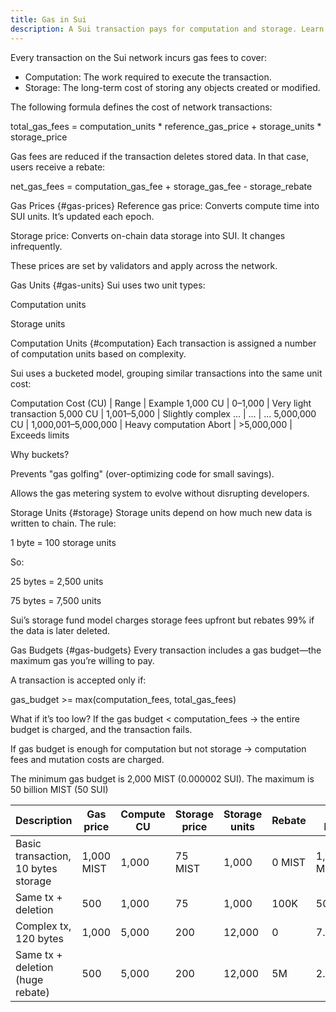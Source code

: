 ```yaml
---
title: Gas in Sui
description: A Sui transaction pays for computation and storage. Learn how gas fees, units, rebates, and budgets work.
---
```


Every transaction on the Sui network incurs gas fees to cover:

- Computation: The work required to execute the transaction.
- Storage: The long-term cost of storing any objects created or modified.

The following formula defines the cost of network transactions:

total_gas_fees = computation_units * reference_gas_price + storage_units * storage_price

Gas fees are reduced if the transaction deletes stored data. In that case, users receive a rebate:

net_gas_fees = computation_gas_fee + storage_gas_fee - storage_rebate

Gas Prices {#gas-prices}
Reference gas price: Converts compute time into SUI units. It’s updated each epoch.

Storage price: Converts on-chain data storage into SUI. It changes infrequently.

These prices are set by validators and apply across the network.

Gas Units {#gas-units}
Sui uses two unit types:

Computation units

Storage units

Computation Units {#computation}
Each transaction is assigned a number of computation units based on complexity.

Sui uses a bucketed model, grouping similar transactions into the same unit cost:

Computation Cost (CU) | Range | Example
1,000 CU | 0–1,000 | Very light transaction
5,000 CU | 1,001–5,000 | Slightly complex
... | ... | ...
5,000,000 CU | 1,000,001–5,000,000 | Heavy computation
Abort | >5,000,000 | Exceeds limits

Why buckets?

Prevents "gas golfing" (over-optimizing code for small savings).

Allows the gas metering system to evolve without disrupting developers.

 Storage Units {#storage}
Storage units depend on how much new data is written to chain. The rule:

1 byte = 100 storage units

So:

25 bytes = 2,500 units

75 bytes = 7,500 units

Sui’s storage fund model charges storage fees upfront but rebates 99% if the data is later deleted.

Gas Budgets {#gas-budgets}
Every transaction includes a gas budget—the maximum gas you’re willing to pay.

A transaction is accepted only if:

gas_budget >= max(computation_fees, total_gas_fees)

What if it’s too low?
If the gas budget < computation_fees → the entire budget is charged, and the transaction fails.

If gas budget is enough for computation but not storage → computation fees and mutation costs are charged.

The minimum gas budget is 2,000 MIST (0.000002 SUI).
The maximum is 50 billion MIST (50 SUI)

| Description | Gas price | Compute CU | Storage price | Storage units | Rebate | Min budget | Net fees |
| --- | --- | --- | --- | --- | --- | --- | --- |
| Basic transaction, 10 bytes storage | 1,000 MIST | 1,000 | 75 MIST | 1,000 | 0 MIST | 1,075,000 MIST | 1,075,000 MIST |
Same tx + deletion | 500 | 1,000 | 75 | 1,000 | 100K | 500K | 475K
Complex tx, 120 bytes | 1,000 | 5,000 | 200 | 12,000 | 0 | 7.4M | 7.4M
Same tx + deletion (huge rebate) | 500 | 5,000 | 200 | 12,000 | 5M | 2.5M | -100K




